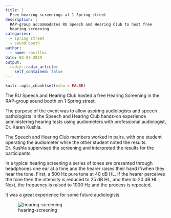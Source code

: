 ```yaml
---
title: |
  Free hearing screenings at 1 Spring street
description: |
  RAP-group accommodates RU Speech and Hearing Club to host free 
  hearing screening
categories:
  - spring street
  - sound booth
author:
  - name: casillas
date: 03-07-2019
output:
  radix::radix_article:
    self_contained: false
---
```


```r
knitr::opts_chunk$set(echo = FALSE)
```

The RU Speech and Hearing Club hosted a free Hearing Screening in the 
RAP-group sound booth on 1 Spring street. 

The purpose of the event was to allow aspiring audiologists and speech 
pathologists in the Speech and Hearing Club hands-on experience 
administering hearing tests using audiometers with professional 
audiologist, Dr. Karen Kushla.

The Speech and Hearing Club members worked in pairs, with one student 
operating the audiometer while the other student noted the results. 
Dr. Kushla supervised the screening and interpreted the results for the 
participants.

In a typical hearing screening a series of tones are presented through 
headphones one ear at a time and the hearer raises their hand if/when they 
hear the tone. First, a 500 Hz pure tone at 40 dB HL. If the hearer perceives 
the tone then the intensity is reduced to 25 dB HL, and then to 20 dB HL. 
Next, the frequency is raised to 1000 Hz and the process is repeated. 

It was a great experience for some future audiologists. 

![hearing-screening](./hearing-screenings_files/img/hearing-screenings.png)

